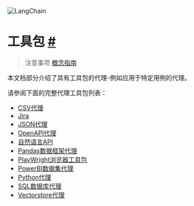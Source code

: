 

<Head>
  <script>
    {
      `(function() {
         var _hmt = _hmt || [];
(function() {
  var hm = document.createElement("script");
  hm.src = "https://hm.baidu.com/hm.js?e60fb290e204e04c5cb6f79b0ac1e697";
  var s = document.getElementsByTagName("script")[0]; 
  s.parentNode.insertBefore(hm, s);
})();
       })();`
    }
  </script>
</Head>

![LangChain](https://pica.zhimg.com/50/v2-56e8bbb52aa271012541c1fe1ceb11a2_r.gif)


工具包 [#](#toolkits "本标题的永久链接")
===============================

> 注意事项 [概念指南](https://docs.langchain.com/docs/components/agents/toolkit)

本文档部分介绍了具有工具包的代理-例如应用于特定用例的代理。

请参阅下面的完整代理工具包列表：

* [CSV代理](toolkits/examples/csv)
* [Jira](toolkits/examples/jira)
* [JSON代理](toolkits/examples/json)
* [OpenAPI代理](toolkits/examples/openapi)
* [自然语言API](toolkits/examples/openapi_nla)
* [Pandas数据框架代理](toolkits/examples/pandas)
* [PlayWright浏览器工具包](toolkits/examples/playwright)
* [PowerBI数据集代理](toolkits/examples/powerbi)
* [Python代理](toolkits/examples/python)
* [SQL数据库代理](toolkits/examples/sql_database)
* [Vectorstore代理](toolkits/examples/vectorstore)